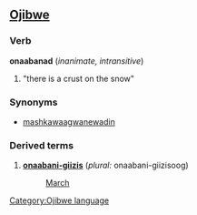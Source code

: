 ==[[Ojibwe]]==
===Verb===
'''onaabanad''' (''inanimate, intransitive'')

# "there is a crust on the snow"

===Synonyms===
*[[mashkawaagwanewadin]]

===Derived terms===
#'''[[onaabani-giizis]]''' (''plural:'' onaabani-giizisoog)
#:[[March]]

[[Category:Ojibwe language]]